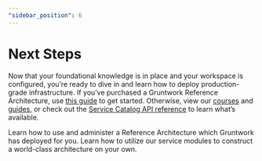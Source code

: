 ```yaml
---
"sidebar_position": 6
---
```



# Next Steps

Now that your foundational knowledge is in place and your workspace is configured, you’re ready to dive in and learn how to deploy production-grade infrastructure. If you’ve purchased a Gruntwork Reference Architecture, use [this guide](/docs/guides/reference-architecture/overview/overview) to get started. Otherwise, view our [courses](/docs/courses) and [guides](/docs/guides/welcome), or check out the [Service Catalog API reference](/docs/reference/services/intro) to learn what’s available.

<Grid cols={2}>
  <Card
    title="Set Up Your Reference Architecture"
    href="/docs/guides/reference-architecture/overview/overview"
  >
    Learn how to use and administer a Reference Architecture which Gruntwork has
    deployed for you.
  </Card>
  <Card
    title="Build Your Own Architecture"
    href="/docs/guides/build-it-yourself/overview"
  >
    Learn how to utilize our service modules to construct a world-class
    architecture on your own.
  </Card>
</Grid>


<!-- ##DOCS-SOURCER-START
{"sourcePlugin":"Local File Copier","hash":"54def7033a6c3bb2ea9024939d9c315a"}
##DOCS-SOURCER-END -->
